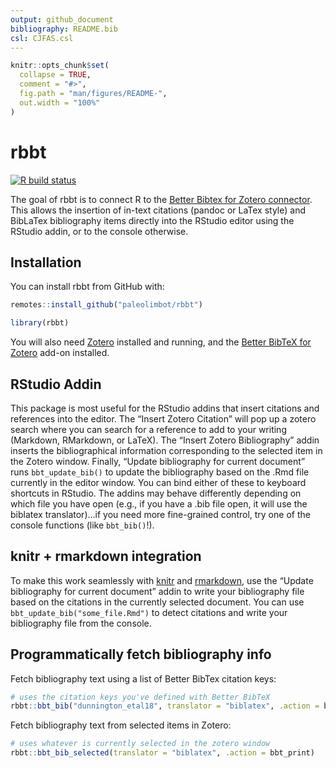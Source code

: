 ```yaml
---
output: github_document
bibliography: README.bib
csl: CJFAS.csl
---
```


<!-- README.md is generated from README.Rmd. Please edit that file -->

```r
knitr::opts_chunk$set(
  collapse = TRUE,
  comment = "#>",
  fig.path = "man/figures/README-",
  out.width = "100%"
)
```

# rbbt

<!-- badges: start -->
[![R build status](https://github.com/paleolimbot/rbbt/workflows/R-CMD-check/badge.svg)](https://github.com/paleolimbot/rbbt/actions)
<!-- badges: end -->

The goal of rbbt is to connect R to the [Better Bibtex for Zotero connector](https://retorque.re/zotero-better-bibtex/). This allows the insertion of in-text citations (pandoc or LaTex style) and BibLaTex bibliography items directly into the RStudio editor using the RStudio addin, or to the console otherwise.

## Installation

You can install rbbt from GitHub with:

``` r
remotes::install_github("paleolimbot/rbbt")
```

```r
library(rbbt)
```

You will also need [Zotero](https://www.zotero.org/) installed and running, and the [Better BibTeX for Zotero](https://retorque.re/zotero-better-bibtex/installation/) add-on installed.

## RStudio Addin

This package is most useful for the RStudio addins that insert citations and references into the editor. The "Insert Zotero Citation" will pop up a zotero search where you can search for a reference to add to your writing (Markdown, RMarkdown, or LaTeX). The "Insert Zotero Bibliography" addin inserts the bibliographical information corresponding to the selected item in the Zotero window. Finally, "Update bibliography for current document" runs `bbt_update_bib()` to update the bibliography based on the .Rmd file currently in the editor window. You can bind either of these to keyboard shortcuts in RStudio. The addins may behave differently depending on which file you have open (e.g., if you have a .bib file open, it will use the biblatex translator)...if you need more fine-grained control, try one of the console functions (like `bbt_bib()`!).

## knitr + rmarkdown integration

To make this work seamlessly with [knitr](https://yihui.org/knitr/) and [rmarkdown](https://rmarkdown.rstudio.com/), use the "Update bibliography for current document" addin to write your bibliography file based on the citations in the currently selected document. You can use `bbt_update_bib("some_file.Rmd")` to detect citations and write your bibliography file from the console.

## Programmatically fetch bibliography info

Fetch bibliography text using a list of Better BibTex citation keys:

```r
# uses the citation keys you've defined with Better BibTeX
rbbt::bbt_bib("dunnington_etal18", translator = "biblatex", .action = bbt_print)
```

Fetch bibliography text from selected items in Zotero:

```r
# uses whatever is currently selected in the zotero window
rbbt::bbt_bib_selected(translator = "biblatex", .action = bbt_print)
```

<!-- lazy way to test the bbt_update_bib() addon: @dunnington_etal18 -->
